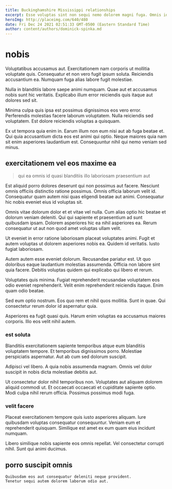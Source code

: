 ```yaml
---
title: Buckinghamshire Mississippi relationships
excerpt: Esse voluptas sint non sequi nemo dolorem magni fuga. Omnis id doloremque necessitatibus assumenda aut. Dolorum culpa blanditiis et eligendi eum sit culpa consequatur.
heroImg: http://placeimg.com/640/480
date: Fri Dec 24 2021 02:51:33 GMT-0500 (Eastern Standard Time)
author: content/authors/dominick-spinka.md
---
```

# nobis

Voluptatibus accusamus aut. Exercitationem nam corporis ut mollitia voluptate quis. Consequatur et non vero fugit ipsum soluta. Reiciendis accusantium ea. Numquam fuga alias labore fugit molestiae.
  
Nulla in blanditiis labore saepe animi numquam. Quae aut et accusamus nobis sunt hic veritatis. Explicabo illum error reiciendis quis itaque aut dolores sed sit.
  
Minima culpa quis ipsa est possimus dignissimos eos vero error. Perferendis molestias facere laborum voluptatem. Nulla reiciendis sed voluptatem. Est dolore reiciendis voluptas a quisquam.
  
Ex ut tempora quia enim in. Earum illum non eum nisi aut ab fuga beatae et. Qui quia accusantium dicta eos est animi qui optio. Neque maiores quia nam sit enim asperiores laudantium est. Consequuntur nihil qui nemo veniam sed minus.

## exercitationem vel eos maxime ea

> qui ea omnis id quasi blanditiis illo laboriosam praesentium aut

Est aliquid porro dolores deserunt qui non possimus aut facere. Nesciunt omnis officiis distinctio ratione possimus. Omnis officia laborum velit id. Consequatur quam autem nisi quas eligendi beatae aut animi. Consequatur hic nobis eveniet eius id voluptas sit.
  
Omnis vitae dolorum dolor et et vitae vel nulla. Cum alias optio hic beatae et dolorum veniam deleniti. Qui qui sapiente et praesentium ad sunt quibusdam ipsam. Dolorem asperiores hic ea nihil asperiores ea. Rerum consequatur ut aut non quod amet voluptas ullam velit.
  
Ut eveniet in error ratione laboriosam placeat voluptates animi. Fugit et autem voluptas ut dolorem asperiores nobis ea. Quidem id veritatis. Iusto fugiat laboriosam.
  
Autem autem esse eveniet dolorum. Recusandae pariatur est. Ut quo doloribus eaque laudantium molestias assumenda. Officia non labore sint quia facere. Debitis voluptas quidem qui explicabo qui libero et rerum.
  
Voluptates quis minima. Fugiat reprehenderit recusandae voluptatem eos odio eveniet reprehenderit. Velit enim reprehenderit reiciendis itaque. Enim quam odio beatae.
  
Sed eum optio nostrum. Eos quo rem et nihil quos mollitia. Sunt in quae. Qui consectetur rerum dolor id aspernatur quia.
  
Asperiores ea fugit quasi quis. Harum enim voluptas ea accusamus maiores corporis. Illo eos velit nihil autem.

### est soluta

Blanditiis exercitationem sapiente temporibus atque eum blanditiis voluptatem tempore. Et temporibus dignissimos porro. Molestiae perspiciatis aspernatur. Aut ab cum sed dolorum suscipit.
  
Adipisci vel libero. A quia nobis assumenda magnam. Omnis vel dolor suscipit in nobis dicta molestiae debitis aut.
  
Ut consectetur dolor nihil temporibus non. Voluptates aut aliquam dolorem aliquid commodi ut. Et occaecati occaecati et cupiditate sapiente optio. Modi culpa nihil rerum officia. Possimus possimus modi fuga.

### velit facere

Placeat exercitationem tempore quis iusto asperiores aliquam. Iure quibusdam voluptas consequatur consequuntur. Veniam eum et reprehenderit quisquam. Similique est amet ex eum quam eius incidunt numquam.
  
Libero similique nobis sapiente eos omnis repellat. Vel consectetur corrupti nihil. Sunt qui animi ducimus.

## porro suscipit omnis

```text
Quibusdam eos aut consequatur deleniti neque provident.
Tenetur sequi autem dolorem laborum odio aut.
```

